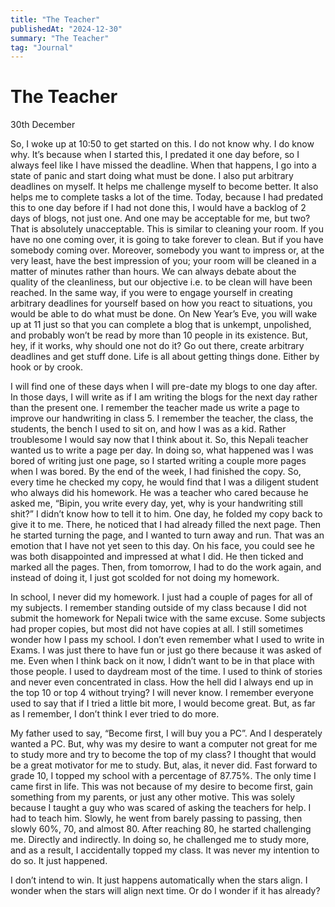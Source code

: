 ```yaml
---
title: "The Teacher"
publishedAt: "2024-12-30"
summary: "The Teacher"
tag: "Journal"
---
```


# The Teacher

30th December

So, I woke up at 10:50 to get started on this. I do not know why. I do know why. It’s because when I started this, I predated it one day before, so I always feel like I have missed the deadline. When that happens, I go into a state of panic and start doing what must be done. I also put arbitrary deadlines on myself. It helps me challenge myself to become better. It also helps me to complete tasks a lot of the time. Today, because I had predated this to one day before if I had not done this, I would have a backlog of 2 days of blogs, not just one. And one may be acceptable for me, but two? That is absolutely unacceptable. This is similar to cleaning your room. If you have no one coming over, it is going to take forever to clean. But if you have somebody coming over. Moreover, somebody you want to impress or, at the very least, have the best impression of you; your room will be cleaned in a matter of minutes rather than hours. We can always debate about the quality of the cleanliness, but our objective i.e. to be clean will have been reached. In the same way, if you were to engage yourself in creating arbitrary deadlines for yourself based on how you react to situations, you would be able to do what must be done. On New Year’s Eve, you will wake up at 11 just so that you can complete a blog that is unkempt, unpolished, and probably won’t be read by more than 10 people in its existence. But, hey, if it works, why should one not do it? Go out there, create arbitrary deadlines and get stuff done. Life is all about getting things done. Either by hook or by crook.

I will find one of these days when I will pre-date my blogs to one day after. In those days, I will write as if I am writing the blogs for the next day rather than the present one. I remember the teacher made us write a page to improve our handwriting in class 5. I remember the teacher, the class, the students, the bench I used to sit on, and how I was as a kid. Rather troublesome I would say now that I think about it. So, this Nepali teacher wanted us to write a page per day. In doing so, what happened was I was bored of writing just one page, so I started writing a couple more pages when I was bored. By the end of the week, I had finished the copy. So, every time he checked my copy, he would find that I was a diligent student who always did his homework. He was a teacher who cared because he asked me, “Bipin, you write every day, yet, why is your handwriting still shit?” I didn’t know how to tell it to him. One day, he folded my copy back to give it to me. There, he noticed that I had already filled the next page. Then he started turning the page, and I wanted to turn away and run. That was an emotion that I have not yet seen to this day. On his face, you could see he was both disappointed and impressed at what I did. He then ticked and marked all the pages. Then, from tomorrow, I had to do the work again, and instead of doing it, I just got scolded for not doing my homework.

In school, I never did my homework. I just had a couple of pages for all of my subjects. I remember standing outside of my class because I did not submit the homework for Nepali twice with the same excuse. Some subjects had proper copies, but most did not have copies at all. I still sometimes wonder how I pass my school. I don’t even remember what I used to write in Exams. I was just there to have fun or just go there because it was asked of me. Even when I think back on it now, I didn’t want to be in that place with those people. I used to daydream most of the time. I used to think of stories and never even concentrated in class. How the hell did I always end up in the top 10 or top 4 without trying? I will never know. I remember everyone used to say that if I tried a little bit more, I would become great. But, as far as I remember, I don’t think I ever tried to do more.

My father used to say, “Become first, I will buy you a PC”. And I desperately wanted a PC. But, why was my desire to want a computer not great for me to study more and try to become the top of my class? I thought that would be a great motivator for me to study. But, alas, it never did. Fast forward to grade 10, I topped my school with a percentage of 87.75%. The only time I came first in life. This was not because of my desire to become first, gain something from my parents, or just any other motive. This was solely because I taught a guy who was scared of asking the teachers for help. I had to teach him. Slowly, he went from barely passing to passing, then slowly 60%, 70, and almost 80. After reaching 80, he started challenging me. Directly and indirectly. In doing so, he challenged me to study more, and as a result, I accidentally topped my class. It was never my intention to do so. It just happened.

I don’t intend to win. It just happens automatically when the stars align. I wonder when the stars will align next time. Or do I wonder if it has already?
